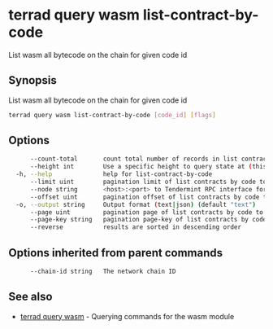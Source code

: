 # terrad query wasm list-contract-by-code

List wasm all bytecode on the chain for given code id

## Synopsis

List wasm all bytecode on the chain for given code id

```sh Terrad
terrad query wasm list-contract-by-code [code_id] [flags]
```

## Options

```sh Terrad
      --count-total       count total number of records in list contracts by code to query for
      --height int        Use a specific height to query state at (this can error if the node is pruning state)
  -h, --help              help for list-contract-by-code
      --limit uint        pagination limit of list contracts by code to query for (default 100)
      --node string       <host>:<port> to Tendermint RPC interface for this chain (default "tcp://localhost:26657")
      --offset uint       pagination offset of list contracts by code to query for
  -o, --output string     Output format (text|json) (default "text")
      --page uint         pagination page of list contracts by code to query for. This sets offset to a multiple of limit (default 1)
      --page-key string   pagination page-key of list contracts by code to query for
      --reverse           results are sorted in descending order
```

## Options inherited from parent commands

```sh Terrad
      --chain-id string   The network chain ID
```

## See also

* [terrad query wasm](terrad_query_wasm.mdx)	 - Querying commands for the wasm module


